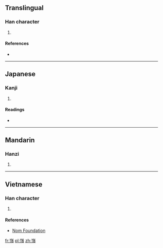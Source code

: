 ==Translingual==

===Han character===
{{Han char|rn=46|rad=山|as=11|sn=14|four=2228<sub>6</sub>|canj=山一弓金 (UMNC)|ids=⿱[[山]][[頂]]}}

# {{defn|Han|sort=山11}}

====References====
* {{Han ref|kx=0318.180|dkj=08401|hdz=10792.170|uh=5D7F|ud=23935|bh=E1B1|bd=57777}}

----

==Japanese==

===Kanji===
{{ja-kanji|grade=|rs=山11}}

# {{defn|lang=ja|sort=山11}}

====Readings====
* {{ja-readings|on=[[てい]] (tei), [[ちょう]] (chō)|kun=}}

----

==Mandarin==

===Hanzi===
{{cmn-hanzi|pin=[[dǐng]] ([[ding3]])|wg=ting<sup>3</sup>}}

# {{defn|lang=cmn|sort=山11}}

----

==Vietnamese==

===Han character===
{{vi-readings|rs=山11| hanviet = [[đính]], [[đỉnh]]}}

# {{defn|lang=vi|sort=山11}}

====References====
*[http://nomfoundation.org/common/nom_details.php?codepoint=5d7f Nom Foundation]

[[fr:嵿]]
[[pl:嵿]]
[[zh:嵿]]
